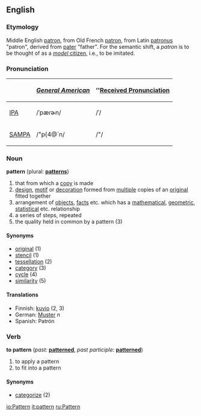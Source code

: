 ==English==

===Etymology===
Middle English [[patron]], from Old French [[patron]], from Latin [[patronus]] "patron", derived from [[pater]] "father".  For the semantic shift, a ''patron'' is to be thought of as a [[model citizen|''model'' citizen]], i.e., to be imitated.

===Pronunciation===
{| border=1 cellpadding=5
! !! ''[[w:General American|General American]]'' !! ''[[w:Received Pronunciation|Received Pronunciation]]
|-
| [[w:IPA|IPA]] || /ˈpæɾɚn/ || /ˈ/
|-
| [[w:SAMPA|SAMPA]] || /"p{4@`n/ || /"/
|}

===Noun===
'''pattern''' (plural: '''[[patterns]]''')
#that from which a [[copy]] is made
#[[design]], [[motif]] or [[decoration]] formed from [[multiple]] copies of an [[original]] fitted together
#arrangement of [[objects]], [[facts]] etc. which has a [[mathematical]], [[geometric]], [[statistical]] etc. relationship
#a series of steps, repeated
#the quality held in common by a pattern (3)

====Synonyms====
*[[original]] (1)
*[[stencil]] (1)
*[[tessellation]] (2)
*[[category]] (3)
*[[cycle]] (4)
*[[similarity]] (5)

====Translations====
*Finnish: [[kuvio]] (2, 3)
*German: [[Muster]] ''n''
*Spanish: Patrón

===Verb===
'''to pattern''' (''past:'' '''[[patterned]]''', ''past participle:'' '''[[patterned]]''') 
# to apply a pattern
# to fit into a pattern

====Synonyms====
*[[categorize]] (2)

[[io:Pattern]]
[[it:pattern]]
[[ru:Pattern]]